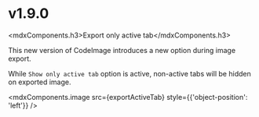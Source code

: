 


# v1.9.0

<mdxComponents.h3>Export only active tab</mdxComponents.h3>

This new version of CodeImage introduces a new option during image export.

While `Show only active tab` option is active, non-active tabs will be hidden on
exported image.

<mdxComponents.image src={exportActiveTab} style={{'object-position': 'left'}} />
